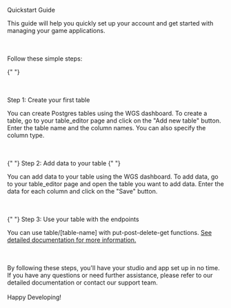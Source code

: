 
<Text fontSize="4xl">Quickstart Guide</Text>

This guide will help you quickly set up your account and get started with managing your game applications.

<br></br>
<Text fontSize="xl">Follow these simple steps:</Text>

{" "}

<br></br>
<Text as="b" color="black">
  Step 1: Create your first table
</Text>

You can create Postgres tables using the WGS dashboard. To create a table, go to your table_editor page and click on the "Add new table" button. Enter the table name and the column names. You can also specify the column type.

<br></br>
<Text as="b" color="black">
  {" "}
  Step 2: Add data to your table
</Text>{" "}

You can add data to your table using the WGS dashboard. To add data, go to your table_editor page and open the table you want to add data. Enter the data for each column and click on the "Save" button.

<br></br>
<Text as="b" color="black">
  {" "}
  Step 3: Use your table with the endpoints
</Text>

You can use table/[table-name] with put-post-delete-get functions. <a href="/dashboard/docs/api"><Text as="b" color="blue"> See detailed documentation for more information.</Text></a>

<br></br>
By following these steps, you'll have your studio and app set up in no time. If you have any questions or need further assistance, please refer to our detailed documentation or
contact our support team.
<br></br>
Happy Developing!
